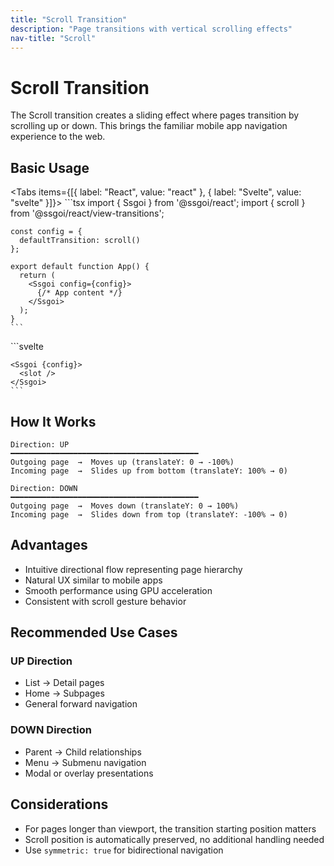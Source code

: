 ```yaml
---
title: "Scroll Transition"
description: "Page transitions with vertical scrolling effects"
nav-title: "Scroll"
---
```


# Scroll Transition

The Scroll transition creates a sliding effect where pages transition by scrolling up or down. This brings the familiar mobile app navigation experience to the web.

## Basic Usage

<Tabs items={[{ label: "React", value: "react" }, { label: "Svelte", value: "svelte" }]}>
  <TabPanel value="react">
    ```tsx
    import { Ssgoi } from '@ssgoi/react';
    import { scroll } from '@ssgoi/react/view-transitions';

    const config = {
      defaultTransition: scroll()
    };

    export default function App() {
      return (
        <Ssgoi config={config}>
          {/* App content */}
        </Ssgoi>
      );
    }
    ```
  </TabPanel>
  <TabPanel value="svelte">
    ```svelte
    <script>
      import { Ssgoi } from '@ssgoi/svelte';
      import { scroll } from '@ssgoi/svelte/view-transitions';

      const config = {
        defaultTransition: scroll()
      };
    </script>

    <Ssgoi {config}>
      <slot />
    </Ssgoi>
    ```
  </TabPanel>
</Tabs>

## Options

### Direction Setting

```typescript
scroll({
  direction: 'up',    // 'up' | 'down' (default: 'up')
  spring: {
    stiffness: 300,   // Spring stiffness (default: 300)
    damping: 30       // Damping ratio (default: 30)
  }
})
```

### Direction Behaviors

- **`direction: 'up'`** (default)
  - Incoming page: Slides up from bottom
  - Outgoing page: Slides up and out
  
- **`direction: 'down'`**
  - Incoming page: Slides down from top
  - Outgoing page: Slides down and out

## Usage Examples

### Scroll Up (Default)

<Tabs items={[{ label: "React", value: "react" }, { label: "Svelte", value: "svelte" }]}>
  <TabPanel value="react">
    ```tsx
    const config = {
      defaultTransition: scroll()
    };
    ```
  </TabPanel>
  <TabPanel value="svelte">
    ```svelte
    <script>
      const config = {
        defaultTransition: scroll()
      };
    </script>
    ```
  </TabPanel>
</Tabs>

### Scroll Down

<Tabs items={[{ label: "React", value: "react" }, { label: "Svelte", value: "svelte" }]}>
  <TabPanel value="react">
    ```tsx
    const config = {
      defaultTransition: scroll({ direction: 'down' })
    };
    ```
  </TabPanel>
  <TabPanel value="svelte">
    ```svelte
    <script>
      const config = {
        defaultTransition: scroll({ direction: 'down' })
      };
    </script>
    ```
  </TabPanel>
</Tabs>

### Smooth Scroll

<Tabs items={[{ label: "React", value: "react" }, { label: "Svelte", value: "svelte" }]}>
  <TabPanel value="react">
    ```tsx
    const config = {
      defaultTransition: scroll({
        spring: {
          stiffness: 150,
          damping: 25
        }
      })
    };
    ```
  </TabPanel>
  <TabPanel value="svelte">
    ```svelte
    <script>
      const config = {
        defaultTransition: scroll({
          spring: {
            stiffness: 150,
            damping: 25
          }
        })
      };
    </script>
    ```
  </TabPanel>
</Tabs>

## Route-Specific Directions

Set different directions based on hierarchy:

<Tabs items={[{ label: "React", value: "react" }, { label: "Svelte", value: "svelte" }]}>
  <TabPanel value="react">
    ```tsx
    const config = {
      transitions: [
        {
          from: '/list',
          to: '/detail/*',
          transition: scroll({ direction: 'up' }),
          symmetric: true  // Automatically uses 'down' for reverse
        },
        {
          from: '/parent',
          to: '/child',
          transition: scroll({ direction: 'down' })
        }
      ]
    };

    <Ssgoi config={config}>
      {/* App content */}
    </Ssgoi>
    ```
  </TabPanel>
  <TabPanel value="svelte">
    ```svelte
    <script>
      const config = {
        transitions: [
          {
            from: '/list',
            to: '/detail/*',
            transition: scroll({ direction: 'up' }),
            symmetric: true  // Automatically uses 'down' for reverse
          },
          {
            from: '/parent',
            to: '/child',
            transition: scroll({ direction: 'down' })
          }
        ]
      };
    </script>

    <Ssgoi {config}>
      <slot />
    </Ssgoi>
    ```
  </TabPanel>
</Tabs>

## How It Works

```
Direction: UP
━━━━━━━━━━━━━━━━━━━━━━━━━━━━━━━━━━━━━━━━━━
Outgoing page  →  Moves up (translateY: 0 → -100%)
Incoming page  →  Slides up from bottom (translateY: 100% → 0)

Direction: DOWN
━━━━━━━━━━━━━━━━━━━━━━━━━━━━━━━━━━━━━━━━━━
Outgoing page  →  Moves down (translateY: 0 → 100%)
Incoming page  →  Slides down from top (translateY: -100% → 0)
```

## Advantages

- Intuitive directional flow representing page hierarchy
- Natural UX similar to mobile apps
- Smooth performance using GPU acceleration
- Consistent with scroll gesture behavior

## Recommended Use Cases

### UP Direction
- List → Detail pages
- Home → Subpages
- General forward navigation

### DOWN Direction
- Parent → Child relationships
- Menu → Submenu navigation
- Modal or overlay presentations

## Considerations

- For pages longer than viewport, the transition starting position matters
- Scroll position is automatically preserved, no additional handling needed
- Use `symmetric: true` for bidirectional navigation